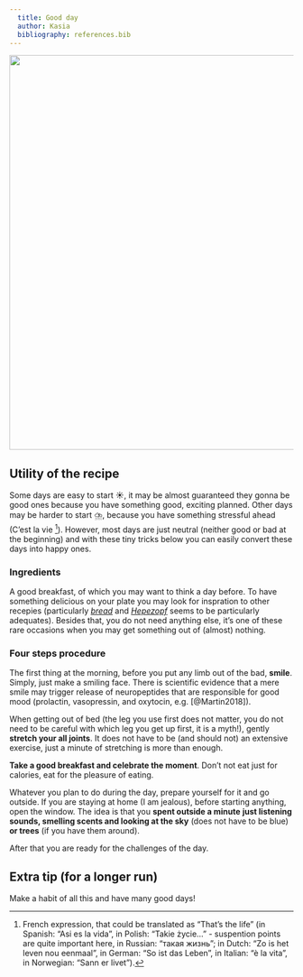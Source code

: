```yaml
---
  title: Good day
  author: Kasia
  bibliography: references.bib
---
```


![](images/good_day.jpeg){width="700"}

::: {.callout-note appearance="simple" icon="false"}
## Utility of the recipe

Some days are easy to start ☀️, it may be almost guaranteed they gonna be good ones because you have something good, exciting planned. Other days may be harder to start ⛈️, because you have something stressful ahead (C'est la vie [^1]). However, most days are just neutral (neither good or bad at the beginning) and with these tiny tricks below you can easily convert these days into happy ones.
:::

[^1]: French expression, that could be translated as "That's the life" (in Spanish: "Asi es la vida", in Polish: "Takie życie..." - suspention points are quite important here, in Russian: "такая жизнь"; in Dutch: "Zo is het leven nou eenmaal", in German: "So ist das Leben", in Italian: "è la vita", in Norwegian: "Sann er livet").

### Ingredients

A good breakfast, of which you may want to think a day before. To have something delicious on your plate you may look for inspration to other recepies (particularly [*bread*](https://n2g-recipes-2024.claude-apps.com/recipes/Homemade-bread.html) and [*Hepezopf*](https://n2g-recipes-2024.claude-apps.com/recipes/Hefezopf.html) seems to be particularly adequates). Besides that, you do not need anything else, it's one of these rare occasions when you may get something out of (almost) nothing.

### Four steps procedure

The first thing at the morning, before you put any limb out of the bad, **smile**. Simply, just make a smiling face. There is scientific evidence that a mere smile may trigger release of neuropeptides that are responsible for good mood (prolactin, vasopressin, and oxytocin, e.g. [@Martin2018]).

When getting out of bed (the leg you use first does not matter, you do not need to be careful with which leg you get up first, it is a myth!), gently **stretch your all joints**. It does not have to be (and should not) an extensive exercise, just a minute of stretching is more than enough.

**Take a good breakfast and celebrate the moment**. Don't not eat just for calories, eat for the pleasure of eating.

Whatever you plan to do during the day, prepare yourself for it and go outside. If you are staying at home (I am jealous), before starting anything, open the window. The idea is that you **spent outside a minute** **just listening sounds, smelling scents and looking at the sky** (does not have to be blue) **or trees** (if you have them around).

After that you are ready for the challenges of the day.

::: {.callout-tip appearance="simple"}
## Extra tip (for a longer run)

Make a habit of all this and have many good days!
:::

